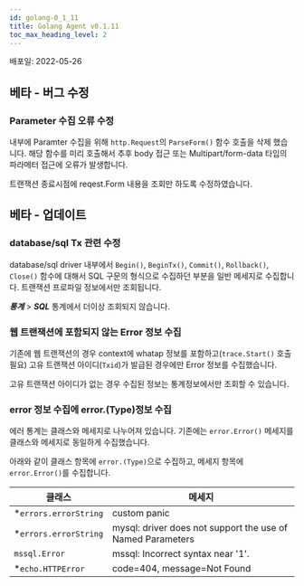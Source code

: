 ```yaml
---
id: golang-0_1_11
title: Golang Agent v0.1.11
toc_max_heading_level: 2
---
```



배포일: 2022-05-26

## 베타 - 버그 수정

### Parameter 수집 오류 수정

내부에 Paramter 수집을 위해 `http.Request`의 `ParseForm()` 함수 호출을 삭제 했습니다. 해당 함수를 미리 호출해서 추후 body 접근 또는 Multipart/form-data 타입의 파라메터 접근에 오류가 발생합니다. 

트랜잭션 종료시점에 reqest.Form 내용을 조회만 하도록 수정하였습니다.

## 베타 - 업데이트

### database/sql Tx 관련 수정

database/sql driver 내부에서 `Begin()`, `BeginTx()`, `Commit()`, `Rollback()`, `Close()` 함수에 대해서 SQL 구문의 형식으로 수집하던 부분을 일반 메세지로 수집합니다. 트랜잭션 프로파일 정보에서만 조회됩니다. 

***통계*** > ***SQL*** 통계에서 더이상 조회되지 않습니다.

### 웹 트랜잭션에 포함되지 않는 Error 정보 수집

기존에 웹 트랜잭션의 경우 context에 whatap 정보를 포함하고(`trace.Start()` 호출 필요) 고유 트랜잭션 아이디(`Txid`)가 발급된 경우에만 Error 정보를 수집했습니다. 

고유 트랜잭션 아이디가 없는 경우 수집된 정보는 통계정보에서만 조회할 수 있습니다. 

### error 정보 수집에 error.(Type)정보 수집

에러 통계는 클래스와 메세지로 나누어져 있습니다. 기존에는 `error.Error()` 메세지를 클래스와 메세지로 동일하게 수집했습니다. 

아래와 같이 클래스 항목에 `error.(Type)`으로 수집하고, 메세지 항목에 `error.Error()`를 수집합니다. 


| 클래스              | 메세지                                                     |
| ------------------- | ---------------------------------------------------------- |
| *`errors.errorString` | custom panic                                               |
| *`errors.errorString` | mysql: driver does not support the use of Named Parameters |
| `mssql.Error`         | mssql: Incorrect syntax near '1'.                          |
| *`echo.HTTPError`     | code=404, message=Not Found                                |

